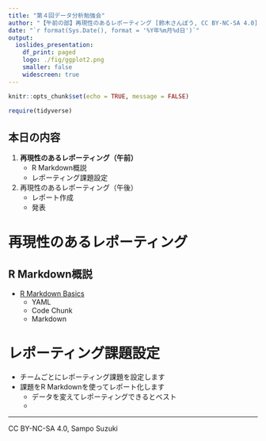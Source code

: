 ```yaml
---
title: "第４回データ分析勉強会"
author: "【午前の部】再現性のあるレポーティング [鈴木さんぽう, CC BY-NC-SA 4.0]"
date: "`r format(Sys.Date(), format = '%Y年%m月%d日')`"
output:
  ioslides_presentation:
    df_print: paged
    logo: ./fig/ggplot2.png
    smaller: false
    widescreen: true
---
```


```r
knitr::opts_chunk$set(echo = TRUE, message = FALSE)

require(tidyverse)
```


## 本日の内容
1. **再現性のあるレポーティング（午前）**
    * R Markdown概説
    * レポーティング課題設定
1. 再現性のあるレポーティング（午後）
    * レポート作成
    * 発表

# 再現性のあるレポーティング

## R Markdown概説
* [R Markdown Basics](https://k-metrics.github.io/cabinet/communicate/rmd_basics.html)
    * YAML
    * Code Chunk
    * Markdown

# レポーティング課題設定
* チームごとにレポーティング課題を設定します
* 課題をR Markdownを使ってレポート化します
    * データを変えてレポーティングできるとベスト
    * 


---

CC BY-NC-SA 4.0, Sampo Suzuki